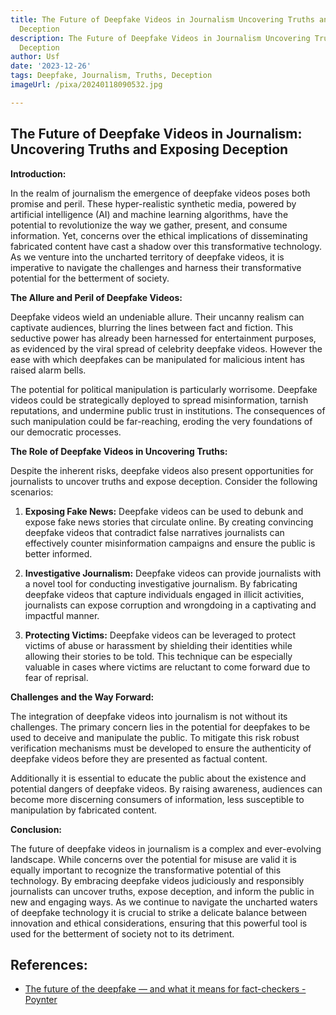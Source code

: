 ```yaml
---
title: The Future of Deepfake Videos in Journalism Uncovering Truths and Exposing
  Deception
description: The Future of Deepfake Videos in Journalism Uncovering Truths and Exposing
  Deception
author: Usf
date: '2023-12-26'
tags: Deepfake, Journalism, Truths, Deception
imageUrl: /pixa/20240118090532.jpg

---
```

## The Future of Deepfake Videos in Journalism: Uncovering Truths and  Exposing Deception

**Introduction:**

In the  realm  of  journalism  the emergence of deepfake videos poses both promise and peril. These hyper-realistic synthetic media, powered by artificial intelligence (AI) and  machine learning algorithms, have the potential to revolutionize the way we gather, present, and consume information. Yet, concerns over the ethical implications of disseminating  fabricated content have cast a shadow over this transformative technology. As we venture into the uncharted territory of deepfake  videos, it is imperative to navigate the challenges and harness their transformative potential for the  betterment of society.

**The Allure and Peril of  Deepfake Videos:**

Deepfake videos wield an undeniable allure. Their uncanny realism  can captivate audiences,  blurring the lines between fact and fiction. This seductive power  has  already been harnessed for entertainment purposes, as evidenced by the viral spread of celebrity deepfake videos. However the ease with which deepfakes  can  be manipulated for  malicious intent has raised  alarm bells.

The potential for political manipulation is  particularly  worrisome. Deepfake videos could be strategically deployed to spread misinformation, tarnish reputations, and undermine public trust in institutions. The consequences of  such manipulation could be far-reaching, eroding the very foundations of  our democratic processes.

**The Role of Deepfake Videos in Uncovering Truths:**

Despite the inherent risks, deepfake videos also present opportunities for journalists to uncover truths and expose deception. Consider the following scenarios:

1. **Exposing Fake News:** Deepfake videos  can be used to debunk and expose fake  news stories that  circulate online. By creating convincing deepfake videos that contradict  false narratives journalists can effectively counter misinformation campaigns  and ensure the public is  better informed.

2. **Investigative Journalism:**  Deepfake videos can provide journalists with a novel tool for conducting investigative journalism.  By fabricating deepfake videos  that capture individuals  engaged in illicit activities, journalists can expose  corruption and  wrongdoing in a captivating and impactful manner.

3. **Protecting Victims:** Deepfake  videos can be leveraged to protect victims of abuse or harassment by shielding their identities  while allowing their stories to be  told. This technique can  be  especially valuable in cases where victims are reluctant to come forward due to fear of reprisal.

**Challenges and the Way Forward:**

The integration of deepfake videos into journalism is not without its challenges. The primary  concern lies in the potential for deepfakes to be used to deceive and manipulate the public. To mitigate this risk robust verification mechanisms must be developed to ensure the authenticity of deepfake videos before they are  presented as factual content.

Additionally it is essential to educate the public about the existence and potential dangers of deepfake videos. By raising awareness, audiences can become more  discerning consumers of  information,  less susceptible to manipulation by fabricated content.

**Conclusion:**

The future of deepfake videos in journalism is a complex and ever-evolving  landscape. While concerns over the potential for misuse are valid it is equally important to recognize  the transformative potential of this technology. By embracing  deepfake videos  judiciously and responsibly journalists can uncover truths,  expose deception, and inform the  public in new and engaging ways. As we continue to navigate the uncharted waters of deepfake technology it  is crucial  to strike a delicate balance between innovation  and ethical considerations, ensuring that this powerful tool is used for the betterment of society not to its detriment.

## References:
- [The future of the deepfake — and what it means for fact-checkers - Poynter](https://www.poynter.org/fact-checking/2018/the-future-of-the-deepfake-and-what-it-means-for-fact-checkers/)
